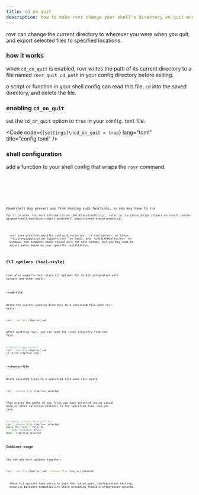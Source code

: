 ```yaml
---
title: cd on quit
description: how to make rovr change your shell's directory on quit and export selected files.
---
```



rovr can change the current directory to wherever you were when you quit, and export selected files to specified locations.

### how it works

when `cd_on_quit` is enabled, rovr writes the path of its current directory to a file named `rovr_quit_cd_path` in your config directory before exiting.

a script or function in your shell config can read this file, `cd` into the saved directory, and delete the file.

### enabling `cd_on_quit`

set the `cd_on_quit` option to `true` in your `config.toml` file.

<Code code={`[settings]\ncd_on_quit = true`} lang="toml" title="config.toml" />

### shell configuration

add a function to your shell config that wraps the `rovr` command.

<Tabs>
<TabItem label="bash / zsh">
<Code
  code={`rovr () {\n    "rovr" "$@"\n    cd_path_file="$XDG_CONFIG_HOME/rovr/rovr_quit_cd_path"\n    if [ -f "$cd_path_file" ]; then\n        cd "$(cat \"$cd_path_file\")"\n        rm -f "$cd_path_file"\n    fi\n}`}
  lang="bash"
  frame="code"
/>
</TabItem>
<TabItem label="fish">
<Code
  code={`function rovr\n    command rovr $argv\n    set cd_path_file "$XDG_CONFIG_HOME/rovr/rovr_quit_cd_path"\n    if test -f "$cd_path_file"\n        cd (cat "$cd_path_file")\n        rm -f "$cd_path_file"\n    end\nend`}
  lang="fish"
  frame="code"
/>
</TabItem>
<TabItem label="powershell">
<Code
  code={`function rovr {\n    param ( [string[]]$Params )\n    & rovr.exe $Params\n    $cd_path_file = "$env:LOCALAPPDATA\\rovr\\rovr_quit_cd_path"\n    if (Test-Path $cd_path_file) {\n        Set-Location -Path (Get-Content $cd_path_file)\n        Remove-Item $cd_path_file\n    }\n}`}
  lang="powershell"
  frame="code"
/>
Powershell may prevent you from running such functions, so you may have to run
<Code
  code={`Set-ExecutionPolicy -ExecutionPolicy RemoteSigned -Scope LocalMachine`}
  lang="powershell"
/>
for it to work. For more information on `Set-ExecutionPolicy`, refer to its [docs](https://learn.microsoft.com/en-us/powershell/module/microsoft.powershell.security/set-executionpolicy)
</TabItem>
</Tabs>

<Aside type="note">
  rovr uses platform-specific config directories: `~/.config/rovr` on Linux,
  `~/Library/Application Support/rovr` on macOS, and `%LOCALAPPDATA%\rovr` on
  Windows. the examples above should work for most setups, but you may need to
  adjust paths based on your specific installation.
</Aside>

## CLI options (Yazi-style)

rovr also supports Yazi-style CLI options for direct integration with scripts and other tools:

### `--cwd-file`

Write the current working directory to a specified file when rovr exits:

```sh
rovr --cwd-file /tmp/rovr_cwd
```

After quitting rovr, you can read the final directory from the file:

```bash
# Example usage in bash
rovr --cwd-file /tmp/rovr_cwd
cd "$(cat /tmp/rovr_cwd)"
```

### `--chooser-file`

Write selected files to a specified file when rovr exits:

```sh
rovr --chooser-file /tmp/rovr_selected
```

This writes the paths of any files you have selected (using visual mode or other selection methods) to the specified file, one per line.

```bash
# Example: process selected files
rovr --chooser-file /tmp/rovr_selected
while IFS= read -r file; do
    echo "Selected: $file"
done < /tmp/rovr_selected
```

### Combined usage

You can use both options together:

```sh
rovr --cwd-file /tmp/rovr_cwd --chooser-file /tmp/rovr_selected
```

<Aside type="tip">
  these CLI options take priority over the `cd_on_quit` configuration setting,
  ensuring backward compatibility while providing flexible integration options.
</Aside>
